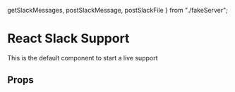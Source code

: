 
  getSlackMessages,
  postSlackMessage,
  postSlackFile
} from "./fakeServer";


<Meta title="ReactSlackSupport/Standard" component={ReactSlackSupport} />

# React Slack Support

This is the default component to start a live support

<Preview>
  <Story name="Standard">
    <div style={{height: '75vh'}}>
      <ReactSlackSupport
        botName={`Tester`}
        userImage={
          "http://www.iconshock.com/img_vista/FLAT/mail/jpg/robot_icon.jpg"
        }
        defaultMessage={"Hi ! How can i help you ?"}
        getMessage={getSlackMessages}
        postMessage={postSlackMessage}
        postFile={postSlackFile}
      />
    </div>
  </Story>
</Preview>

## Props

<Props of={ReactSlackSupport} />
